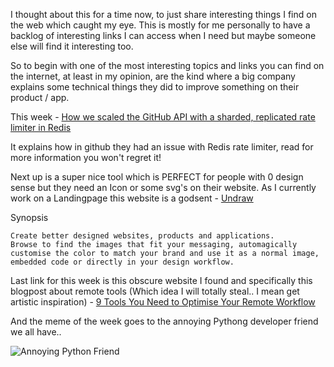 

I thought about this for a time now, to just share interesting things I find on the web which caught my eye. This is mostly for me personally to have a backlog of interesting links I can access when I need but maybe someone else will find it interesting too. 

So to begin with one of the most interesting topics and links you can find on the internet, at least in my opinion, are the kind where a big company explains some technical things they did to improve something on their product / app. 

This week - [How we scaled the GitHub API with a sharded, replicated rate limiter in Redis](https://github.blog/2021-04-05-how-we-scaled-github-api-sharded-replicated-rate-limiter-redis/)

It explains how in github they had an issue with Redis rate limiter, read for more information you won't regret it! 

Next up is a super nice tool which is PERFECT for people with 0 design sense but they need an Icon or some svg's on their website. As I currently work on a Landingpage this website is a godsent - [Undraw](https://undraw.co/) 

Synopsis

```
Create better designed websites, products and applications. 
Browse to find the images that fit your messaging, automagically customise the color to match your brand and use it as a normal image,
embedded code or directly in your design workflow.
```
Last link for this week is this obscure website I found and specifically this blogpost about remote tools (Which idea I will totally steal.. I mean get artistic inspiration) - [9 Tools You Need to Optimise Your Remote Workflow](https://cult.honeypot.io/reads/9-tools-you-need-to-optimise-your-remote-workflow)

And the meme of the week goes to the annoying Pythong developer friend we all have..
<div> 
    <img src={pythonFriend} alt="Annoying Python Friend" />
</div>
